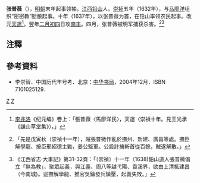 '''张普薇'''（{{bd|？||1638年|catIdx=z張}}），[[明朝|明朝]]末年起事领袖，[[江西|江西]][[铅山|铅山]]人。[[崇祯|崇祯]]五年（1632年），与[[马廖洋|马廖洋]]组织“密密教”酝酿起事。十年（1637年），以张普薇为首，在铅山率领农民起事。改元[[天運_(張普薇)|天運]]<ref>[[李兆洛|李兆洛]]《纪元编》卷上：「張普薇〈馬廖洋民〉，天運〈崇禎十年。見王光承《謙山草堂集》〉。」</ref>。翌年[[二月初四|二月初四]]日攻[[南丰|南丰]]。四月，张普薇被明军捕获杀害。<ref>{{cite wikisource|title=明季北略胡公平三縣土寇|author=|date=|first=|last=[[計六奇|計六奇]]|authorlink=|wslanguage=zh|wslink=明季北略/卷19}}「先是戊寅秋（崇禎十一年），賊張普微作亂於撫州、新建、廣昌等處。撫臣解學龍、按臣邢紹德主勦，姜公監軍。公設計擒斬首從百餘，賊遂解散。」</ref><ref>《江西省志·大事記》第31-32頁：「〔崇禎〕十一年（1638)鉛山道人張普微倡立「無為教」，聚眾起義，與江義、周八等越弋陽、貴溪界，欲由上清抵建昌（今南城)。巡撫解學龍、推官吳鑄發兵鎮壓，起義失敗。」</ref>

==注釋==
{{Reflist}}

==參考資料==
*李崇智．中国历代年号考．北京：[[中华书局|中华书局]]，2004年12月．ISBN 7101025129．

{{中國民變起事領袖}}

[[Category:铅山人|Z]]
[[Category:明朝民变领袖|Z]]
